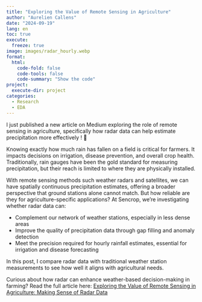 ```yaml
---
title: "Exploring the Value of Remote Sensing in Agriculture"
author: "Aurelien Callens"
date: "2024-09-19"
lang: en
toc: true
execute:
  freeze: true
image: images/radar_hourly.webp
format: 
  html:
    code-fold: false
    code-tools: false
    code-summary: "Show the code"
project:
  execute-dir: project
categories:
  - Research
  - EDA
---
```


I just published a new article on Medium exploring the role of remote sensing in agriculture, specifically how radar data can help estimate precipitation more effectively ! 📡

Knowing exactly how much rain has fallen on a field is critical for farmers. It impacts decisions on irrigation, disease prevention, and overall crop health. Traditionally, rain gauges have been the gold standard for measuring precipitation, but their reach is limited to where they are physically installed.

With remote sensing methods such weather radars and satellites, we can have spatially continuous precipitation estimates, offering a broader perspective that ground stations alone cannot match. But how reliable are they for agriculture-specific applications? At Sencrop, we’re investigating whether radar data can:

- Complement our network of weather stations, especially in less dense areas
- Improve the quality of precipitation data through gap filling and anomaly detection
- Meet the precision required for hourly rainfall estimates, essential for irrigation and disease forecasting

In this post, I compare radar data with traditional weather station measurements to see how well it aligns with agricultural needs.

Curious about how radar can enhance weather-based decision-making in farming? Read the full article here: [Exploring the Value of Remote Sensing in Agriculture: Making Sense of Radar Data](https://medium.com/science-engineering-at-sencrop/exploring-the-value-of-remote-sensing-in-agriculture-making-sense-of-radar-data-63a46fa97901)
